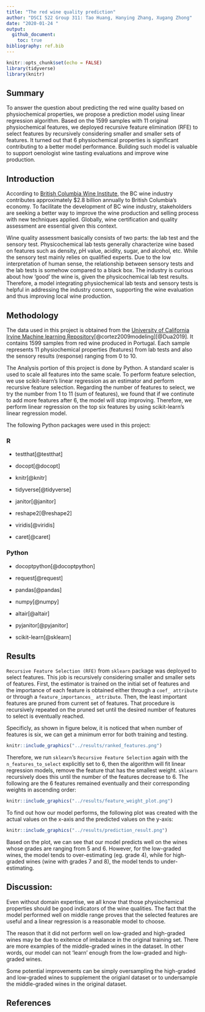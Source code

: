 ```yaml
---
title: "The red wine quality prediction"
author: "DSCI 522 Group 311: Tao Huang, Hanying Zhang, Xugang Zhong"
date: "2020-01-24 "
output:
  github_document:
    toc: true
bibliography: ref.bib
---
```


```r
knitr::opts_chunk$set(echo = FALSE)
library(tidyverse)
library(knitr)
```

## Summary

To answer the question about predicting the red wine quality based on physiochemical properties, we propose a prediction model using linear regression algorithm. Based on the 1599 samples with 11 original physiochemical features, we deployed recursive feature elimination (RFE)  to select features by recursively considering smaller and smaller sets of features. It turned out that 6 physiochemical properties is significant contributing to a better model performance. Building such model is valuable to support oenologist wine tasting evaluations and improve wine production. 


## Introduction

According to [British Columbia Wine Institute]( https://winebc.com/industry/media/quick-facts/), the BC wine industry contributes approximately $2.8 billion annually to British Columbia’s economy. To facilitate the development of BC wine industry, stakeholders are seeking a better way to improve the wine production and selling process with new techniques applied. Globally, wine certification and quality assessment are essential given this context.

Wine quality assessment basically consists of two parts: the lab test and the sensory test. Physicochemical lab tests generally characterize wine based on features such as density, pH value, acidity, sugar, and alcohol, etc. While the sensory test mainly relies on qualified experts. Due to the low interpretation of human sense, the relationship between sensory tests and the lab tests is somehow compared to a black box. The industry is curious about how ‘good’ the wine is, given the physicochemical lab test results.  Therefore, a model integrating physiochemical lab tests and sensory tests is helpful in addressing the industry concern, supporting the wine evaluation and thus improving local wine production. 

## Methodology

The data used in this project is obtained from the [University of California Irvine Machine learning Repository]( http://archive.ics.uci.edu/ml/datasets/Wine+Quality)[@cortez2009modeling][@Dua2019].  It contains 1599 samples from red wine produced in Portugal. Each sample represents 11 physiochemical properties (features) from lab tests and also the sensory results (response) ranging from 0 to 10.  


The Analysis portion of this project is done by Python. A standard scaler is used to scale all features into the same scale. To perform feature selection, we use scikit-learn's linear regression as an estimator and perform recursive feature selection. Regarding the number of features to select, we try the number from 1 to 11 (sum of features), we found that if we continute to add more features after 6, the model will stop improving. Therefore, we perform linear regression on the top six features by using scikit-learn's linear regression model.

The following Python packages were used in this project:

### R 

- testthat[@testthat]

- docopt[@docopt]

- knitr[@knitr]

- tidyverse[@tidyverse]

- janitor[@janitor]

- reshape2[@reshape2]

- viridis[@viridis]

- caret[@caret]

### Python

- docoptpython[@docoptpython]

- request[@request]

- pandas[@pandas]

- numpy[@numpy]

- altair[@altair]

- pyjanitor[@pyjanitor]

- scikit-learn[@sklearn]

## Results


`Recursive Feature Selection (RFE)` from `sklearn` package was deployed to select features. This job is recursively considering smaller and smaller sets of features. First, the estimator is trained on the initial set of features and the importance of each feature is obtained either through a `coef_ attribute` or through a `feature_importances_ attribute`. Then, the least important features are pruned from current set of features. That procedure is recursively repeated on the pruned set until the desired number of features to select is eventually reached.
 	 
  
Specificly, as shown in figure below, it is noticed that when number of features is six, we can get a minimum error for both training and testing.


```r
knitr::include_graphics("../results/ranked_features.png")
```

Therefore, we run `sklearn`'s `Recursive Feature Selection` again with the `n_features_to_select` explicitly set to 6, then the algorithm will fit linear regression models, remove the feature that has the smallest weight. `sklearn` recursively does this until the number of the features decrease to 6. The following are the 6 features remained eventually and their corresponding weights in ascending order:

```r
knitr::include_graphics("../results/feature_weight_plot.png")
```

To find out how our model performs, the following plot was created with the actual values on the x-axis and the predicted values on the y-axis:

```r
knitr::include_graphics("../results/prediction_result.png")
```

Based on the plot, we can see that our model predicts well on the wines whose grades are ranging from 5 and 6. However, for the low-graded wines, the model tends to over-estimating (eg. grade 4), while for high-graded wines (wine with grades 7 and 8), the model tends to under-estimating.

## Discussion:

Even without domain expertise, we all know that those physiochemical properties should be good indicators of the wine qualities. The fact that the model performed well on middle range proves that the selected features are useful and a linear regression is a reasonable model to choose.

The reason that it did not perform well on low-graded and high-graded wines may be due to exitence of imbalance in  the original training set. There are more examples of the middle-graded wines in the dataset. In other words, our model can not 'learn' enough from the low-graded and high-graded wines.

Some potential improvements can be simply oversampling the high-graded and low-graded wines to supplement the origianl dataset or to undersample the middle-graded wines in the original dataset.

## References
